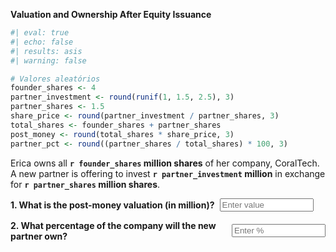 ::: {.question}

**Valuation and Ownership After Equity Issuance**

```r
#| eval: true
#| echo: false
#| results: asis
#| warning: false

# Valores aleatórios
founder_shares <- 4
partner_investment <- round(runif(1, 1.5, 2.5), 3)
partner_shares <- 1.5
share_price <- round(partner_investment / partner_shares, 3)
total_shares <- founder_shares + partner_shares
post_money <- round(total_shares * share_price, 3)
partner_pct <- round((partner_shares / total_shares) * 100, 3)
```

Erica owns all **`r founder_shares` million shares** of her company, CoralTech. A new partner is offering to invest **`r partner_investment` million** in exchange for **`r partner_shares` million shares**.

::: {.question-block}

<form onsubmit="event.preventDefault();" style="display: flex; align-items: center; gap: 8px;">
  <span ><strong>1. What is the post-money valuation (in million)?</strong></span>
  <input type="number" id="module1_num_q4a" name="module1_num_q4a" placeholder="Enter value" style="width: 150px;"
         data-correct-answer="`r post_money`" data-tolerance="0.01" />
</form>

<div id="feedback-module1_num_q4a" class="feedback" data-status="" style="display:none;">
✅ Post-money = (`r founder_shares + partner_shares`) shares × $`r share_price` (`r partner_investment  `/ `r partner_shares`) = **`r post_money` million**
</div>

:::

::: {.question-block}

<form onsubmit="event.preventDefault();" style="display: flex; align-items: center; gap: 8px;">
  <span ><strong>2. What percentage of the company will the new partner own?</strong></span>
  <input type="number" id="module1_num_q4b" name="module1_num_q4b" placeholder="Enter %" style="width: 150px;"
         data-correct-answer="`r partner_pct`" data-tolerance="0.01" />
</form>

<div id="feedback-module1_num_q4b" class="feedback" data-status="" style="display:none;">
✅ Partner Ownership = `r partner_shares` / `r founder_shares + partner_shares` × 100 = **`r partner_pct`%**
</div>

:::

:::